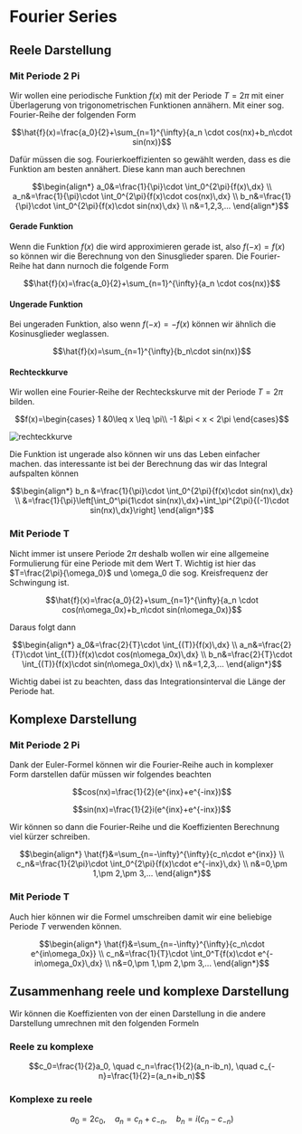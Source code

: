 # Fourier Series

## Reele Darstellung

### Mit Periode 2 Pi

Wir wollen eine periodische Funktion $f(x)$ mit der Periode $T=2\pi$ mit einer Überlagerung von trigonometrischen Funktionen annähern. Mit einer sog. Fourier-Reihe der folgenden Form

```math
\hat{f}(x)=\frac{a_0}{2}+\sum_{n=1}^{\infty}{a_n \cdot cos(nx)+b_n\cdot sin(nx)}
```

Dafür müssen die sog. Fourierkoeffizienten so gewählt werden, dass es die Funktion am besten annähert. Diese kann man auch berechnen

```math
\begin{align*}
a_0&=\frac{1}{\pi}\cdot \int_0^{2\pi}{f(x)\,dx} \\
a_n&=\frac{1}{\pi}\cdot \int_0^{2\pi}{f(x)\cdot cos(nx)\,dx} \\
b_n&=\frac{1}{\pi}\cdot \int_0^{2\pi}{f(x)\cdot sin(nx)\,dx} \\
n&=1,2,3,...
\end{align*}
```

#### Gerade Funktion

Wenn die Funktion $f(x)$ die wird approximieren gerade ist, also $f(-x)=f(x)$ so können wir die Berechnung von den Sinusglieder sparen. Die Fourier-Reihe hat dann nurnoch die folgende Form

```math
\hat{f}(x)=\frac{a_0}{2}+\sum_{n=1}^{\infty}{a_n \cdot cos(nx)}
```

#### Ungerade Funktion

Bei ungeraden Funktion, also wenn $f(-x)=-f(x)$ können wir ähnlich die Kosinusglieder weglassen.

```math
\hat{f}(x)=\sum_{n=1}^{\infty}{b_n\cdot sin(nx)}
```

#### Rechteckkurve

Wir wollen eine Fourier-Reihe der Rechteckskurve mit der Periode $T=2\pi$ bilden.

```math
f(x)=\begin{cases}
1 &0\leq x \leq \pi\\
-1 &\pi < x < 2\pi
\end{cases}
```

![rechteckkurve](/maths/rechteckkurve.png)

Die Funktion ist ungerade also können wir uns das Leben einfacher machen. das interessante ist bei der Berechnung das wir das Integral aufspalten können

```math
\begin{align*}
b_n &=\frac{1}{\pi}\cdot \int_0^{2\pi}{f(x)\cdot sin(nx)\,dx} \\
&=\frac{1}{\pi}\left[\int_0^\pi{1\cdot sin(nx)\,dx}+\int_\pi^{2\pi}{(-1)\cdot sin(nx)\,dx}\right]
\end{align*}
```

### Mit Periode T

Nicht immer ist unsere Periode $2\pi$ deshalb wollen wir eine allgemeine Formulierung für eine Periode mit dem Wert T. Wichtig ist hier das $T=\frac{2\pi}{\omega_0}$ und \omega_0 die sog. Kreisfrequenz der Schwingung ist.

```math
\hat{f}(x)=\frac{a_0}{2}+\sum_{n=1}^{\infty}{a_n \cdot cos(n\omega_0x)+b_n\cdot sin(n\omega_0x)}
```

Daraus folgt dann

```math
\begin{align*}
a_0&=\frac{2}{T}\cdot \int_{(T)}{f(x)\,dx} \\
a_n&=\frac{2}{T}\cdot \int_{(T)}{f(x)\cdot cos(n\omega_0x)\,dx} \\
b_n&=\frac{2}{T}\cdot \int_{(T)}{f(x)\cdot sin(n\omega_0x)\,dx} \\
n&=1,2,3,...
\end{align*}
```

Wichtig dabei ist zu beachten, dass das Integrationsinterval die Länge der Periode hat.

## Komplexe Darstellung

### Mit Periode 2 Pi

Dank der Euler-Formel können wir die Fourier-Reihe auch in komplexer Form darstellen dafür müssen wir folgendes beachten

```math
cos(nx)=\frac{1}{2}(e^{inx}+e^{-inx})
```

```math
sin(nx)=\frac{1}{2}i(e^{inx}+e^{-inx})
```

Wir können so dann die Fourier-Reihe und die Koeffizienten Berechnung viel kürzer schreiben.

```math
\begin{align*}
\hat{f}&=\sum_{n=-\infty}^{\infty}{c_n\cdot e^{inx}} \\
c_n&=\frac{1}{2\pi}\cdot \int_0^{2\pi}{f(x)\cdot e^{-inx}\,dx} \\
n&=0,\pm 1,\pm 2,\pm 3,...
\end{align*}
```

### Mit Periode T

Auch hier können wir die Formel umschreiben damit wir eine beliebige Periode $T$ verwenden können.

```math
\begin{align*}
\hat{f}&=\sum_{n=-\infty}^{\infty}{c_n\cdot e^{in\omega_0x}} \\
c_n&=\frac{1}{T}\cdot \int_0^T{f(x)\cdot e^{-in\omega_0x}\,dx} \\
n&=0,\pm 1,\pm 2,\pm 3,...
\end{align*}
```

## Zusammenhang reele und komplexe Darstellung

Wir können die Koeffizienten von der einen Darstellung in die andere Darstellung umrechnen mit den folgenden Formeln

### Reele zu komplexe

```math
c_0=\frac{1}{2}a_0, \quad c_n=\frac{1}{2}(a_n-ib_n), \quad c_{-n}=\frac{1}{2}=(a_n+ib_n)
```

### Komplexe zu reele

```math
a_0=2c_0, \quad a_n=c_n+c_{-n}, \quad b_n=i(c_n-c_{-n})
```
